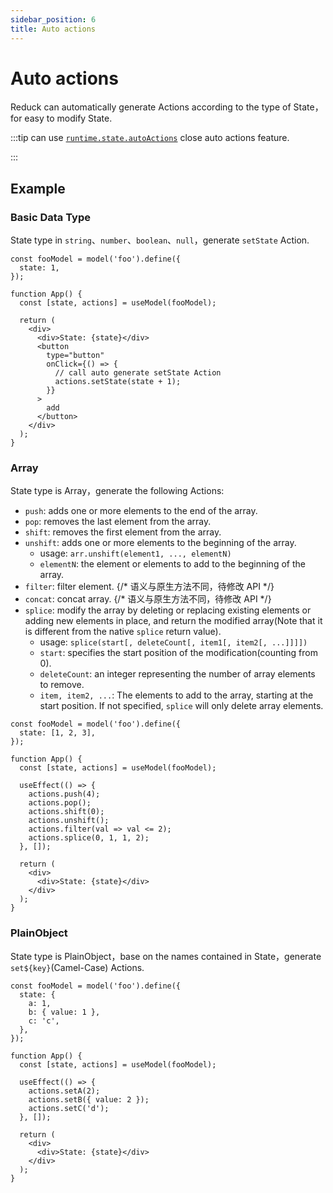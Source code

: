```yaml
---
sidebar_position: 6
title: Auto actions
---
```

# Auto actions


<ReduckTip />

Reduck can automatically generate Actions according to the type of State，for easy to modify State.

:::tip
can use [`runtime.state.autoActions`](/configure/app/runtime/state#autoactions) close auto actions feature.

:::

## Example

### Basic Data Type

State type in `string`、`number`、`boolean`、`null`，generate `setState` Action.

```tsx title="example"
const fooModel = model('foo').define({
  state: 1,
});

function App() {
  const [state, actions] = useModel(fooModel);

  return (
    <div>
      <div>State: {state}</div>
      <button
        type="button"
        onClick={() => {
          // call auto generate setState Action
          actions.setState(state + 1);
        }}
      >
        add
      </button>
    </div>
  );
}
```

### Array

State type is Array，generate the following Actions:

- `push`: adds one or more elements to the end of the array.
- `pop`: removes the last element from the array.
- `shift`: removes the first element from the array.
- `unshift`: adds one or more elements to the beginning of the array.
  - usage: `arr.unshift(element1, ..., elementN)`
  - `elementN`: the element or elements to add to the beginning of the array.
- `filter`: filter element.
{/* 语义与原生方法不同，待修改 API  */}
- `concat`: concat array.
{/* 语义与原生方法不同，待修改 API  */}
- `splice`: modify the array by deleting or replacing existing elements or adding new elements in place, and return the modified array(Note that it is different from the native `splice` return value).
  - usage: `splice(start[, deleteCount[, item1[, item2[, ...]]]])`
  - `start`: specifies the start position of the modification(counting from 0).
  - `deleteCount`: an integer representing the number of array elements to remove.
  - `item, item2, ...`: The elements to add to the array, starting at the start position. If not specified, `splice` will only delete array elements.

```tsx title="example"
const fooModel = model('foo').define({
  state: [1, 2, 3],
});

function App() {
  const [state, actions] = useModel(fooModel);

  useEffect(() => {
    actions.push(4);
    actions.pop();
    actions.shift(0);
    actions.unshift();
    actions.filter(val => val <= 2);
    actions.splice(0, 1, 1, 2);
  }, []);

  return (
    <div>
      <div>State: {state}</div>
    </div>
  );
}
```

### PlainObject

State type is PlainObject，base on the names contained in State，generate `set${key}`(Camel-Case) Actions.

```tsx title="example"
const fooModel = model('foo').define({
  state: {
    a: 1,
    b: { value: 1 },
    c: 'c',
  },
});

function App() {
  const [state, actions] = useModel(fooModel);

  useEffect(() => {
    actions.setA(2);
    actions.setB({ value: 2 });
    actions.setC('d');
  }, []);

  return (
    <div>
      <div>State: {state}</div>
    </div>
  );
}
```

